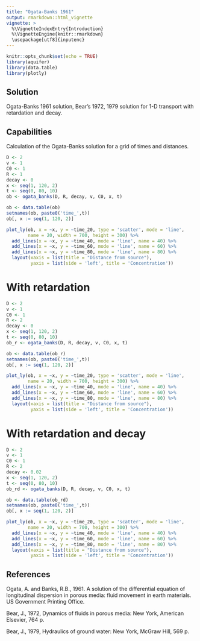 ```yaml
---
title: "Ogata-Banks 1961"
output: rmarkdown::html_vignette
vignette: >
  %\VignetteIndexEntry{Introduction}
  %\VignetteEngine{knitr::rmarkdown}
  \usepackage[utf8]{inputenc}
---
```


```r
knitr::opts_chunk$set(echo = TRUE)
library(aquifer)
library(data.table)
library(plotly)
```

## Solution

Ogata-Banks 1961 solution, Bear's 1972, 1979 solution for 1-D transport with retardation and decay.

## Capabilities

Calculation of the Ogata-Banks solution for a grid of times and distances.

```r
D <- 2
v <- 1
C0 <- 1
R <- 1
decay <- 0
x <- seq(1, 120, 2)
t <- seq(0, 80, 10)
ob <- ogata_banks(D, R, decay, v, C0, x, t)

```

```r
ob <- data.table(ob)
setnames(ob, paste0('time_',t))
ob[, x := seq(1, 120, 2)]

plot_ly(ob, x = ~x, y = ~time_20, type = 'scatter', mode = 'line', 
        name = 20, width = 700, height = 300) %>% 
  add_lines(x = ~x, y = ~time_40, mode = 'line', name = 40) %>%
  add_lines(x = ~x, y = ~time_60, mode = 'line', name = 60) %>%
  add_lines(x = ~x, y = ~time_80, mode = 'line', name = 80) %>%
  layout(xaxis = list(title = "Distance from source"),
         yaxis = list(side = 'left', title = 'Concentration'))

```

# With retardation

```r
D <- 2
v <- 1
C0 <- 1
R <- 2
decay <- 0
x <- seq(1, 120, 2)
t <- seq(0, 80, 10)
ob_r <- ogata_banks(D, R, decay, v, C0, x, t)
```

```r
ob <- data.table(ob_r)
setnames(ob, paste0('time_',t))
ob[, x := seq(1, 120, 2)]

plot_ly(ob, x = ~x, y = ~time_20, type = 'scatter', mode = 'line', 
        name = 20, width = 700, height = 300) %>% 
  add_lines(x = ~x, y = ~time_40, mode = 'line', name = 40) %>%
  add_lines(x = ~x, y = ~time_60, mode = 'line', name = 60) %>%
  add_lines(x = ~x, y = ~time_80, mode = 'line', name = 80) %>%
  layout(xaxis = list(title = "Distance from source"),
         yaxis = list(side = 'left', title = 'Concentration'))

```

# With retardation and decay


```r
D <- 2
v <- 1
C0 <- 1
R <- 2
decay <- 0.02
x <- seq(1, 120, 2)
t <- seq(0, 80, 10)
ob_rd <- ogata_banks(D, R, decay, v, C0, x, t)
```

```r
ob <- data.table(ob_rd)
setnames(ob, paste0('time_',t))
ob[, x := seq(1, 120, 2)]

plot_ly(ob, x = ~x, y = ~time_20, type = 'scatter', mode = 'line', 
        name = 20, width = 700, height = 300) %>% 
  add_lines(x = ~x, y = ~time_40, mode = 'line', name = 40) %>%
  add_lines(x = ~x, y = ~time_60, mode = 'line', name = 60) %>%
  add_lines(x = ~x, y = ~time_80, mode = 'line', name = 80) %>%
  layout(xaxis = list(title = "Distance from source"),
         yaxis = list(side = 'left', title = 'Concentration'))

```

## References

Ogata, A. and Banks, R.B., 1961. A solution of the differential equation of longitudinal dispersion in porous media: fluid movement in earth materials. US Government Printing Office.

Bear, J., 1972, Dynamics of fluids in porous media: New York,
American Elsevier, 764 p.

Bear, J., 1979, Hydraulics of ground water: New York, McGraw Hill,
569 p. 
